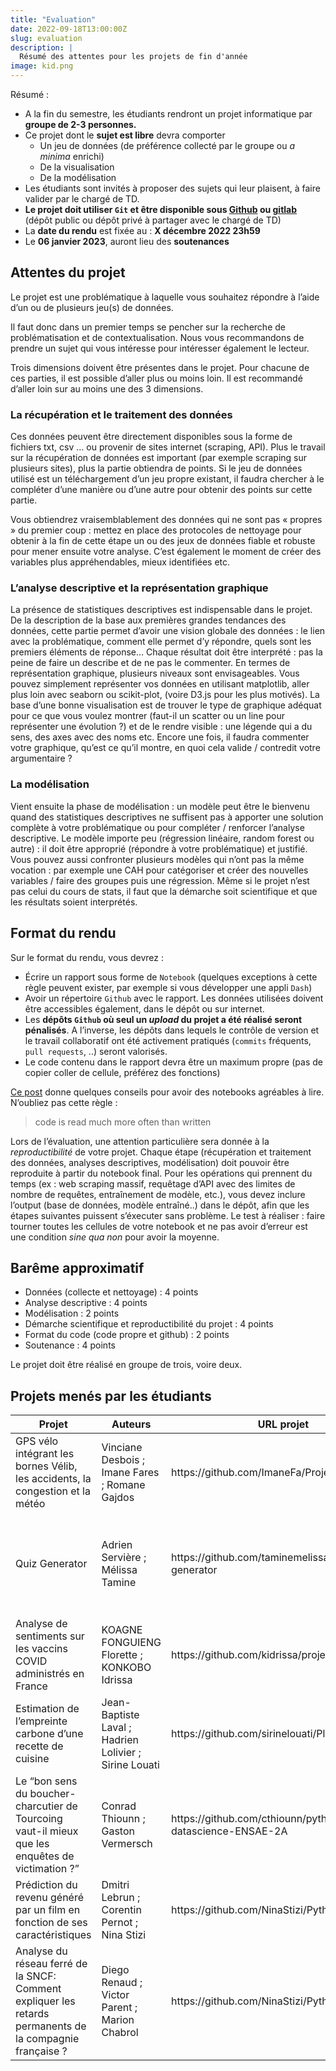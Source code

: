 ```yaml
---
title: "Evaluation"
date: 2022-09-18T13:00:00Z
slug: evaluation
description: |
  Résumé des attentes pour les projets de fin d'année
image: kid.png
---
```


Résumé : 

* A la fin du semestre, les étudiants rendront un projet informatique par __groupe de 2-3 personnes.__
* Ce projet dont le __sujet est libre__ devra comporter
    - Un jeu de données (de préférence collecté par le groupe ou _a minima_ enrichi)
    - De la visualisation
    - De la modélisation
* Les étudiants sont invités à proposer des sujets qui leur plaisent, à faire valider par le chargé de TD.
* __Le projet doit utiliser `Git` et être disponible sous
[Github](https://github.com/) <a href="https://github.com" class="github"><i class="fab fa-github"></i></a> ou [gitlab](https://gitlab.com/)__ <a href="https://gitlab.com" class="gitlab"><i class="fab fa-gitlab"></i></a> (dépôt public ou dépôt privé à partager avec le chargé de TD)
* La __date du rendu__ est fixée au : **X décembre 2022 23h59**
* Le **06 janvier 2023**, auront lieu des __soutenances__
 

## Attentes du projet

Le projet est une problématique à laquelle vous souhaitez répondre à
l’aide d’un ou de plusieurs jeu(s) de données.

Il faut donc dans un premier temps se pencher sur la recherche de problématisation et de contextualisation. Nous vous recommandons de prendre un sujet qui vous intéresse pour intéresser également le lecteur.

Trois dimensions doivent être présentes dans le projet.
Pour chacune de ces parties, il est possible d’aller plus ou moins loin. Il est recommandé d’aller loin sur au moins une des 3 dimensions.


### La récupération et le traitement des données

Ces données peuvent être directement disponibles sous la forme de fichiers txt, csv … ou provenir de sites internet (scraping, API). Plus le travail sur la récupération de données est important (par exemple scraping sur plusieurs sites), plus la partie obtiendra de points. Si le jeu de données utilisé est un téléchargement d’un jeu propre existant, il faudra chercher à le compléter d’une manière ou d’une autre pour obtenir des points sur cette partie.

Vous obtiendrez vraisemblablement des données qui ne sont pas « propres » du premier coup : mettez en place des protocoles de nettoyage pour obtenir à la fin de cette étape un ou des jeux de données fiable et robuste pour mener ensuite votre analyse. C’est également le moment de créer des variables plus appréhendables, mieux identifiées etc.

### L’analyse descriptive et la représentation graphique

La présence de statistiques descriptives est indispensable dans le projet. De la description de la base aux premières grandes tendances des données, cette partie permet d’avoir une vision globale des données : le lien avec la problématique, comment elle permet d’y répondre, quels sont les premiers éléments de réponse… Chaque résultat doit être interprété : pas la peine de faire un describe et de ne pas le commenter.
 En termes de représentation graphique, plusieurs niveaux sont envisageables. Vous pouvez simplement représenter vos données en utilisant matplotlib, aller plus loin avec seaborn ou scikit-plot, (voire D3.js pour les plus motivés). La base d’une bonne visualisation est de trouver le type de graphique adéquat pour ce que vous voulez montrer (faut-il un scatter ou un line pour représenter une évolution ?) et de le rendre visible : une légende qui a du sens, des axes avec des noms etc. Encore une fois, il faudra commenter votre graphique, qu’est ce qu’il montre, en quoi cela valide / contredit votre argumentaire ?

### La modélisation

 Vient ensuite la phase de modélisation : un modèle peut être le bienvenu quand des statistiques descriptives ne suffisent pas à apporter une solution complète à votre problématique ou pour compléter / renforcer l’analyse descriptive. Le modèle importe peu (régression linéaire, random forest ou autre) : il doit être approprié (répondre à votre problématique) et justifié.
Vous pouvez aussi confronter plusieurs modèles qui n’ont pas la même vocation : par exemple une CAH pour catégoriser et créer des nouvelles variables / faire des groupes puis une régression. 
Même si le projet n’est pas celui du cours de stats, il faut que la démarche soit scientifique et que les résultats soient interprétés.


## Format du rendu

 Sur le format du rendu, vous devrez :

* Écrire un rapport sous forme de `Notebook` (quelques exceptions à cette règle peuvent exister, par exemple si vous développer une appli `Dash`)
* Avoir un répertoire `Github` avec le rapport. Les données utilisées doivent être accessibles également, dans le dépôt ou sur internet.
* Les __dépôts `Github` où seul un *upload* du projet a été réalisé seront pénalisés__. A l'inverse, les dépôts dans lequels le contrôle de version et le travail collaboratif ont été activement pratiqués (`commits` fréquents, `pull requests`, ..) seront valorisés.
* Le code contenu dans le rapport devra être un maximum propre (pas de copier coller de cellule, préférez des fonctions)

[Ce post](https://towardsdatascience.com/8-guidelines-to-create-professional-data-science-notebooks-97572894b2e5) donne
quelques conseils pour avoir des notebooks agréables à lire. N'oubliez pas cette règle :

> code is read much more often than written

Lors de l'évaluation, une attention particulière sera donnée à la *reproductibilité* de votre projet.
Chaque étape (récupération et traitement des données, analyses descriptives, modélisation) doit pouvoir être reproduite à partir du notebook final. Pour les opérations qui prennent du temps (ex : web scraping massif, requêtage d'API avec des limites de nombre de requêtes, entraînement de modèle, etc.), vous devez inclure l'output (base de données, modèle entraîné..) dans le dépôt, afin que les étapes suivantes puissent s'éxecuter sans problème.
Le test à réaliser : faire tourner toutes les cellules de votre notebook et ne pas avoir d’erreur est une condition _sine qua non_ pour avoir la moyenne.


## Barême approximatif

* Données (collecte et nettoyage) : 4 points
* Analyse descriptive : 4 points
* Modélisation : 2 points
* Démarche scientifique et reproductibilité du projet : 4 points
* Format du code (code propre et github) : 2 points
* Soutenance : 4 points

Le projet doit être réalisé en groupe de trois, voire deux. 


## Projets menés par les étudiants

| Projet | Auteurs | URL projet <a href="https://github.com" class="github"><i class="fab fa-github"></i></a> | Tags |
|--------|---------|------------|------|
| GPS vélo intégrant les bornes Vélib, les accidents, la congestion et la météo | Vinciane Desbois ; Imane Fares ; Romane Gajdos | https://github.com/ImaneFa/Projet_Python | Vélib ; Pistes cyclables ; Accidents ; Folium|
| Quiz Generator | Adrien Servière ; Mélissa Tamine | https://github.com/taminemelissa/quiz-generator | Machine Learning ; Natural Language Processing ; Question Generation ; Word2Vec |
| Analyse de sentiments sur les vaccins COVID administrés en France | KOAGNE FONGUIENG Florette ; KONKOBO Idrissa | https://github.com/kidrissa/projetpy | API ; NLP ; Wordcloud ; Modélisation prédictive|
| Estimation de l'empreinte carbone d'une recette de cuisine | Jean-Baptiste Laval ; Hadrien Lolivier ; Sirine Louati | https://github.com/sirinelouati/Plat_CO2 | scraping ; Dashboard ; Empreinte carbone ; Alimentation |
| Le "bon sens du boucher-charcutier de Tourcoing vaut-il mieux que les enquêtes de victimation ?" | Conrad Thiounn ; Gaston Vermersch | https://github.com/cthiounn/python-datascience-ENSAE-2A | API ; Open-data ; ACP ; CAH ; LASSO |
| Prédiction du revenu généré par un film en fonction de ses caractéristiques | Dmitri Lebrun ; Corentin Pernot ; Nina Stizi | https://github.com/NinaStizi/Python_ENSAE_2A | Scrapping ; Cinéma ; Machine Learning |
| Analyse du réseau ferré de la SNCF: Comment expliquer les retards permanents de la compagnie française ? | Diego Renaud ; Victor Parent ; Marion Chabrol | https://github.com/NinaStizi/Python_ENSAE_2A | API ; SNCF ; LASSO |

<!---
-----Suivre ce modèle------
| Prédiction du prix des carottes | Bugs Bunny ; Daffy Duck | https://github.com/TheAlgorithms/Python | Prédiction ; Machine Learning ; Alimentation |
----->

